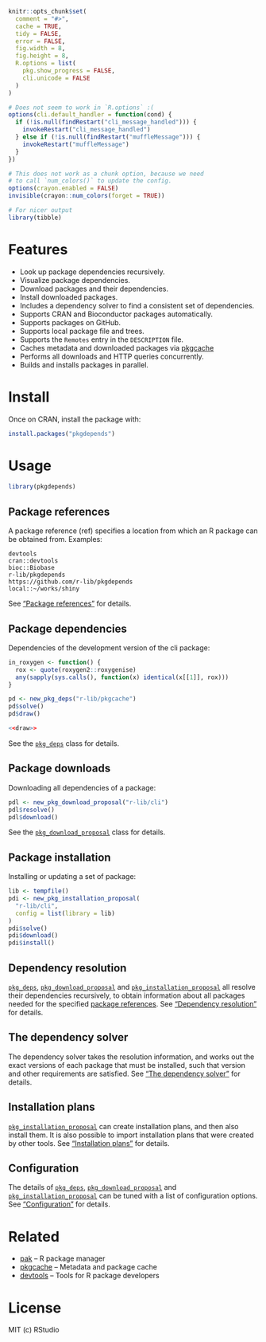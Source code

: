 
```r
knitr::opts_chunk$set(
  comment = "#>",
  cache = TRUE,
  tidy = FALSE,
  error = FALSE,
  fig.width = 8,
  fig.height = 8,
  R.options = list(
    pkg.show_progress = FALSE,
    cli.unicode = FALSE
  )
)

# Does not seem to work in `R.options` :(
options(cli.default_handler = function(cond) {
  if (!is.null(findRestart("cli_message_handled"))) {
    invokeRestart("cli_message_handled")
  } else if (!is.null(findRestart("muffleMessage"))) {
    invokeRestart("muffleMessage")
  }
})

# This does not work as a chunk option, because we need
# to call `num_colors()` to update the config.
options(crayon.enabled = FALSE)
invisible(crayon::num_colors(forget = TRUE))

# For nicer output
library(tibble)
```

# Features

* Look up package dependencies recursively.
* Visualize package dependencies.
* Download packages and their dependencies.
* Install downloaded packages.
* Includes a dependency solver to find a consistent set of dependencies.
* Supports CRAN and Bioconductor packages automatically.
* Supports packages on GitHub.
* Supports local package file and trees.
* Supports the `Remotes` entry in the `DESCRIPTION` file.
* Caches metadata and downloaded packages via
  [pkgcache](https://github.com/r-lib/pkgcache)
* Performs all downloads and HTTP queries concurrently.
* Builds and installs packages in parallel.

# Install

Once on CRAN, install the package with:

```r
install.packages("pkgdepends")
```

# Usage

```r
library(pkgdepends)
```

## Package references

A package reference (ref) specifies a location from which an R package
can be obtained from. Examples:

```
devtools
cran::devtools
bioc::Biobase
r-lib/pkgdepends
https://github.com/r-lib/pkgdepends
local::~/works/shiny
```

See ["Package references"][pkg_refs] for details.

## Package dependencies

Dependencies of the development version of the cli package:

```r
in_roxygen <- function() {
  rox <- quote(roxygen2::roxygenise)
  any(sapply(sys.calls(), function(x) identical(x[[1]], rox)))
}
```

```r
pd <- new_pkg_deps("r-lib/pkgcache")
pd$solve()
pd$draw()
```

```r
<<draw>>
```

See the [`pkg_deps`][pkg_deps] class for details.

## Package downloads

Downloading all dependencies of a package:

```r
pdl <- new_pkg_download_proposal("r-lib/cli")
pdl$resolve()
pdl$download()
```

See the [`pkg_download_proposal`][pkg_download_proposal] class for details.

## Package installation

Installing or updating a set of package:

```r
lib <- tempfile()
pdi <- new_pkg_installation_proposal(
  "r-lib/cli",
  config = list(library = lib)
)
pdi$solve()
pdi$download()
pdi$install()
```

## Dependency resolution

[`pkg_deps`][pkg_deps], [`pkg_download_proposal`][pkg_download_proposal] and
[`pkg_installation_proposal`][pkg_installation_proposal]
all resolve their dependencies recursively, to obtain information about
all packages needed for the specified [package references][pkg_refs].
See ["Dependency resolution"][pkg_resolution] for details.

## The dependency solver

The dependency solver takes the resolution information, and works out
the exact versions of each package that must be installed, such that
version and other requirements are satisfied. See
["The dependency solver"][pkg_solution] for details.

## Installation plans

[`pkg_installation_proposal`][pkg_installation_proposal] can create
installation plans, and then also install them. It is also possible to
import installation plans that were created by other tools. See
["Installation plans"][install_plans] for details.

## Configuration

The details of [`pkg_deps`][pkg_deps],
[`pkg_download_proposal`][pkg_download_proposal] and
[`pkg_installation_proposal`][pkg_installation_proposal] can be tuned with
a list of configuration options. See ["Configuration"][pkg_config] for
details.

# Related

* [pak](https://github.com/r-lib/pak) -- R package manager
* [pkgcache](https://github.com/r-lib/pkgcache) --
  Metadata and package cache
* [devtools](https://github.com/r-lib/devtools) --
  Tools for R package developers

# License

MIT (c) RStudio

[pkg_deps]: TODO
[pkg_refs]: TODO
[pkg_download_proposal]: TODO
[pkg_installation_proposal]: TODO
[pkg_solution]: TODO
[pkg_resolution]: TODO
[pkg_config]: TODO
[install_plans]: TODO

